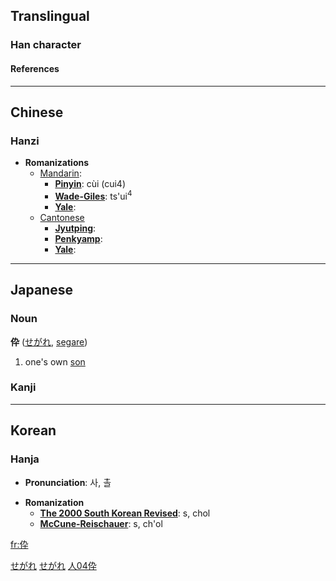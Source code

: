 {{see|倅}}

==Translingual==
===Han character===
{{Han char|rad=人|as=04|sn=6|so=|four=|canj=人大弓十 (OKNJ)|gso=|cmean=deputy, vice-}}
====References====
{{Han ref|kx=0096.121|dkj=00462|dj=0204.130|hdz=10124.170|uh=4F1C|ud=20252}}


----

==Chinese==
===Hanzi===


* '''Romanizations'''
** [[Mandarin]]:
*** '''[[Pinyin]]''': cùi (cui4)
*** '''[[Wade-Giles]]''': ts'ui<sup>4</sup>
*** '''[[Yale]]''': 
**[[Cantonese]]
***'''[[Jyutping]]''':
***'''[[Penkyamp]]''': 
***'''[[Yale]]''': 


----

== Japanese ==
[[Category:Japanese language|せがれ]]
===Noun===
[[Category:Japanese nouns|せがれ]]
'''伜''' ([[せがれ]], [[segare]])
# one's own [[son]]


===Kanji===
{{kanji|[[さい]] ([[sai]]), [[そつ]] ([[sotsu]])|[[せがれ]] ([[segare]])}} 


----

==Korean==
===Hanja===

* '''Pronunciation''': 사, 촐

* '''Romanization'''
** '''[[The 2000 South Korean Revised Romanization|The 2000 South Korean Revised]]''': s, chol
** '''[[McCune-Reischauer]]''': s, ch'ol


[[Category:Japanese kanji|人04伜]]

[[fr:伜]]